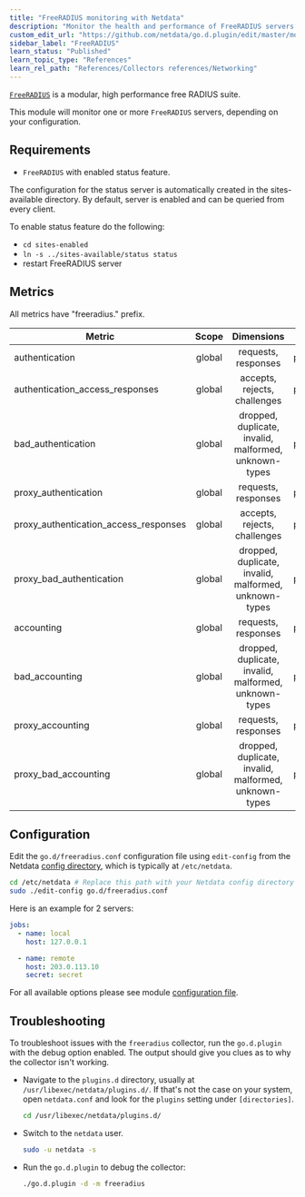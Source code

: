 ```yaml
---
title: "FreeRADIUS monitoring with Netdata"
description: "Monitor the health and performance of FreeRADIUS servers with zero configuration, per-second metric granularity, and interactive visualizations."
custom_edit_url: "https://github.com/netdata/go.d.plugin/edit/master/modules/freeradius/README.md"
sidebar_label: "FreeRADIUS"
learn_status: "Published"
learn_topic_type: "References"
learn_rel_path: "References/Collectors references/Networking"
---
```



[`FreeRADIUS`](https://freeradius.org/) is a modular, high performance free RADIUS suite.

This module will monitor one or more `FreeRADIUS` servers, depending on your configuration.

## Requirements

- `FreeRADIUS` with enabled status feature.

The configuration for the status server is automatically created in the sites-available directory. By default, server is
enabled and can be queried from every client.

To enable status feature do the following:

- `cd sites-enabled`
- `ln -s ../sites-available/status status`
- restart FreeRADIUS server

## Metrics

All metrics have "freeradius." prefix.

| Metric                                | Scope  |                      Dimensions                       |   Units   |
|---------------------------------------|:------:|:-----------------------------------------------------:|:---------:|
| authentication                        | global |                  requests, responses                  | packets/s |
| authentication_access_responses       | global |             accepts, rejects, challenges              | packets/s |
| bad_authentication                    | global | dropped, duplicate, invalid, malformed, unknown-types | packets/s |
| proxy_authentication                  | global |                  requests, responses                  | packets/s |
| proxy_authentication_access_responses | global |             accepts, rejects, challenges              | packets/s |
| proxy_bad_authentication              | global | dropped, duplicate, invalid, malformed, unknown-types | packets/s |
| accounting                            | global |                  requests, responses                  | packets/s |
| bad_accounting                        | global | dropped, duplicate, invalid, malformed, unknown-types | packets/s |
| proxy_accounting                      | global |                  requests, responses                  | packets/s |
| proxy_bad_accounting                  | global | dropped, duplicate, invalid, malformed, unknown-types | packets/s |

## Configuration

Edit the `go.d/freeradius.conf` configuration file using `edit-config` from the
Netdata [config directory](https://learn.netdata.cloud/docs/configure/nodes), which is typically at `/etc/netdata`.

```bash
cd /etc/netdata # Replace this path with your Netdata config directory
sudo ./edit-config go.d/freeradius.conf
```

Here is an example for 2 servers:

```yaml
jobs:
  - name: local
    host: 127.0.0.1

  - name: remote
    host: 203.0.113.10
    secret: secret 
```

For all available options please see
module [configuration file](https://github.com/netdata/go.d.plugin/blob/master/config/go.d/freeradius.conf).

## Troubleshooting

To troubleshoot issues with the `freeradius` collector, run the `go.d.plugin` with the debug option enabled. The output
should give you clues as to why the collector isn't working.

- Navigate to the `plugins.d` directory, usually at `/usr/libexec/netdata/plugins.d/`. If that's not the case on
  your system, open `netdata.conf` and look for the `plugins` setting under `[directories]`.

  ```bash
  cd /usr/libexec/netdata/plugins.d/
  ```

- Switch to the `netdata` user.

  ```bash
  sudo -u netdata -s
  ```

- Run the `go.d.plugin` to debug the collector:

  ```bash
  ./go.d.plugin -d -m freeradius
  ```



